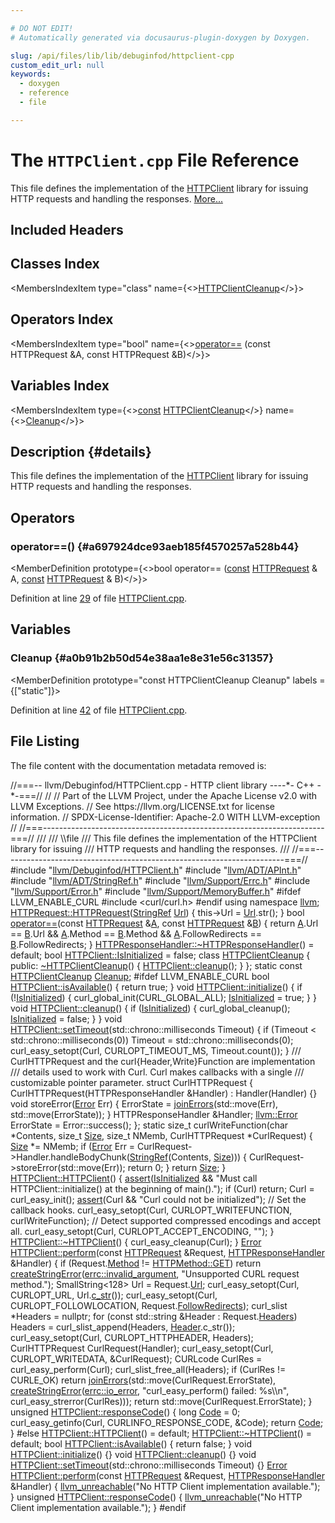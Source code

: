 ```yaml
---

# DO NOT EDIT!
# Automatically generated via docusaurus-plugin-doxygen by Doxygen.

slug: /api/files/lib/lib/debuginfod/httpclient-cpp
custom_edit_url: null
keywords:
  - doxygen
  - reference
  - file

---
```





# The `HTTPClient.cpp` File Reference

<DoxygenPage pluginConfig={pluginConfig}>

This file defines the implementation of the <a href="/docs/api/classes/llvm/httpclient">HTTPClient</a> library for issuing HTTP requests and handling the responses. <a href="#details">More...</a>

## Included Headers

<IncludesList>
<IncludesListItem
  filePath="llvm/Debuginfod/HTTPClient.h"
  permalink="/docs/api/files/include/include/llvm/include/llvm/debuginfod/httpclient-h"
  isLocal="true" />
<IncludesListItem
  filePath="llvm/ADT/APInt.h"
  permalink="/docs/api/files/include/include/llvm/include/llvm/adt/apint-h"
  isLocal="true" />
<IncludesListItem
  filePath="llvm/ADT/StringRef.h"
  permalink="/docs/api/files/include/include/llvm/include/llvm/adt/stringref-h"
  isLocal="true" />
<IncludesListItem
  filePath="llvm/Support/Errc.h"
  permalink="/docs/api/files/include/include/llvm/include/llvm/support/errc-h"
  isLocal="true" />
<IncludesListItem
  filePath="llvm/Support/Error.h"
  permalink="/docs/api/files/include/include/llvm/include/llvm/support/error-h"
  isLocal="true" />
<IncludesListItem
  filePath="llvm/Support/MemoryBuffer.h"
  permalink="/docs/api/files/include/include/llvm/include/llvm/support/memorybuffer-h"
  isLocal="true" />
</IncludesList>

## Classes Index

<MembersIndex>

<MembersIndexItem
  type="class"
  name={<><a href="/docs/api/classes/httpclientcleanup">HTTPClientCleanup</a></>}>
</MembersIndexItem>

</MembersIndex>

## Operators Index

<MembersIndex>

<MembersIndexItem
  type="bool"
  name={<><a href="#a697924dce93aeb185f4570257a528b44">operator==</a> (const HTTPRequest &amp;A, const HTTPRequest &amp;B)</>}>
</MembersIndexItem>

</MembersIndex>

## Variables Index

<MembersIndex>

<MembersIndexItem
  type={<><a href="/docs/api/files/lib/lib/target/lib/target/aarch64/aarch64promoteconstant-cpp/#a90f8350fecae261c25be85d38b451bff">const</a> <a href="/docs/api/classes/httpclientcleanup">HTTPClientCleanup</a></>}
  name={<><a href="#a0b91b2b50d54e38aa1e8e31e56c31357">Cleanup</a></>}>
</MembersIndexItem>

</MembersIndex>

## Description {#details}

This file defines the implementation of the <a href="/docs/api/classes/llvm/httpclient">HTTPClient</a> library for issuing HTTP requests and handling the responses.

<SectionDefinition>

## Operators

### operator==() {#a697924dce93aeb185f4570257a528b44}

<MemberDefinition
  prototype={<>bool operator== (<a href="/docs/api/files/lib/lib/target/lib/target/aarch64/aarch64promoteconstant-cpp/#a90f8350fecae261c25be85d38b451bff">const</a> <a href="/docs/api/structs/llvm/httprequest">HTTPRequest</a> &amp; A, <a href="/docs/api/files/lib/lib/target/lib/target/aarch64/aarch64promoteconstant-cpp/#a90f8350fecae261c25be85d38b451bff">const</a> <a href="/docs/api/structs/llvm/httprequest">HTTPRequest</a> &amp; B)</>}>

Definition at line <a href="#l00029">29</a> of file <a href="/docs/api/files/lib/lib/debuginfod/httpclient-cpp">HTTPClient.cpp</a>.
</MemberDefinition>

</SectionDefinition>

<SectionDefinition>

## Variables

### Cleanup {#a0b91b2b50d54e38aa1e8e31e56c31357}

<MemberDefinition
  prototype="const HTTPClientCleanup Cleanup"
  labels = {["static"]}>

Definition at line <a href="#l00042">42</a> of file <a href="/docs/api/files/lib/lib/debuginfod/httpclient-cpp">HTTPClient.cpp</a>.
</MemberDefinition>

</SectionDefinition>

## File Listing

The file content with the documentation metadata removed is:

<ProgramListing>

<Link id="l00001" /><CodeLine lineNumber="1"><Highlight kind="comment">//===-- llvm/Debuginfod/HTTPClient.cpp - HTTP client library ----&#42;- C++ -&#42;-===//</Highlight><Highlight kind="normal"></Highlight></CodeLine>
<Link id="l00002" /><CodeLine lineNumber="2"><Highlight kind="normal"></Highlight><Highlight kind="comment">//</Highlight><Highlight kind="normal"></Highlight></CodeLine>
<Link id="l00003" /><CodeLine lineNumber="3"><Highlight kind="normal"></Highlight><Highlight kind="comment">// Part of the LLVM Project, under the Apache License v2.0 with LLVM Exceptions.</Highlight><Highlight kind="normal"></Highlight></CodeLine>
<Link id="l00004" /><CodeLine lineNumber="4"><Highlight kind="normal"></Highlight><Highlight kind="comment">// See https://llvm.org/LICENSE.txt for license information.</Highlight><Highlight kind="normal"></Highlight></CodeLine>
<Link id="l00005" /><CodeLine lineNumber="5"><Highlight kind="normal"></Highlight><Highlight kind="comment">// SPDX-License-Identifier: Apache-2.0 WITH LLVM-exception</Highlight><Highlight kind="normal"></Highlight></CodeLine>
<Link id="l00006" /><CodeLine lineNumber="6"><Highlight kind="normal"></Highlight><Highlight kind="comment">//</Highlight><Highlight kind="normal"></Highlight></CodeLine>
<Link id="l00007" /><CodeLine lineNumber="7"><Highlight kind="normal"></Highlight><Highlight kind="comment">//===----------------------------------------------------------------------===//</Highlight><Highlight kind="comment"></Highlight></CodeLine>
<Link id="l00008" /><CodeLine lineNumber="8"><Highlight kind="comment">///</Highlight></CodeLine>
<Link id="l00009" /><CodeLine lineNumber="9"><Highlight kind="comment">/// \\file</Highlight></CodeLine>
<Link id="l00010" /><CodeLine lineNumber="10"><Highlight kind="comment">/// This file defines the implementation of the HTTPClient library for issuing</Highlight></CodeLine>
<Link id="l00011" /><CodeLine lineNumber="11"><Highlight kind="comment">/// HTTP requests and handling the responses.</Highlight></CodeLine>
<Link id="l00012" /><CodeLine lineNumber="12"><Highlight kind="comment">///</Highlight><Highlight kind="normal"></Highlight></CodeLine>
<Link id="l00013" /><CodeLine lineNumber="13"><Highlight kind="normal"></Highlight><Highlight kind="comment">//===----------------------------------------------------------------------===//</Highlight><Highlight kind="normal"></Highlight></CodeLine>
<Link id="l00014" /><CodeLine lineNumber="14"><Highlight kind="normal"></Highlight></CodeLine>
<Link id="l00015" /><CodeLine lineNumber="15"><Highlight kind="normal"></Highlight><Highlight kind="preprocessor">#include &quot;<a href="/docs/api/files/include/include/llvm/include/llvm/debuginfod/httpclient-h">llvm/Debuginfod/HTTPClient.h</a>&quot;</Highlight><Highlight kind="normal"></Highlight></CodeLine>
<Link id="l00016" /><CodeLine lineNumber="16"><Highlight kind="normal"></Highlight><Highlight kind="preprocessor">#include &quot;<a href="/docs/api/files/include/include/llvm/include/llvm/adt/apint-h">llvm/ADT/APInt.h</a>&quot;</Highlight><Highlight kind="normal"></Highlight></CodeLine>
<Link id="l00017" /><CodeLine lineNumber="17"><Highlight kind="normal"></Highlight><Highlight kind="preprocessor">#include &quot;<a href="/docs/api/files/include/include/llvm/include/llvm/adt/stringref-h">llvm/ADT/StringRef.h</a>&quot;</Highlight><Highlight kind="normal"></Highlight></CodeLine>
<Link id="l00018" /><CodeLine lineNumber="18"><Highlight kind="normal"></Highlight><Highlight kind="preprocessor">#include &quot;<a href="/docs/api/files/include/include/llvm/include/llvm/support/errc-h">llvm/Support/Errc.h</a>&quot;</Highlight><Highlight kind="normal"></Highlight></CodeLine>
<Link id="l00019" /><CodeLine lineNumber="19"><Highlight kind="normal"></Highlight><Highlight kind="preprocessor">#include &quot;<a href="/docs/api/files/include/include/llvm/include/llvm/support/error-h">llvm/Support/Error.h</a>&quot;</Highlight><Highlight kind="normal"></Highlight></CodeLine>
<Link id="l00020" /><CodeLine lineNumber="20"><Highlight kind="normal"></Highlight><Highlight kind="preprocessor">#include &quot;<a href="/docs/api/files/include/include/llvm/include/llvm/support/memorybuffer-h">llvm/Support/MemoryBuffer.h</a>&quot;</Highlight><Highlight kind="normal"></Highlight></CodeLine>
<Link id="l00021" /><CodeLine lineNumber="21"><Highlight kind="normal"></Highlight><Highlight kind="preprocessor">#ifdef LLVM&#95;ENABLE&#95;CURL</Highlight><Highlight kind="normal"></Highlight></CodeLine>
<Link id="l00022" /><CodeLine lineNumber="22"><Highlight kind="normal"></Highlight><Highlight kind="preprocessor">#include &lt;curl/curl.h&gt;</Highlight><Highlight kind="normal"></Highlight></CodeLine>
<Link id="l00023" /><CodeLine lineNumber="23"><Highlight kind="normal"></Highlight><Highlight kind="preprocessor">#endif</Highlight><Highlight kind="normal"></Highlight></CodeLine>
<Link id="l00024" /><CodeLine lineNumber="24"><Highlight kind="normal"></Highlight></CodeLine>
<Link id="l00025" /><CodeLine lineNumber="25"><Highlight kind="normal"></Highlight><Highlight kind="keyword">using namespace </Highlight><Highlight kind="normal"><a href="/docs/api/namespaces/llvm">llvm</a>;</Highlight></CodeLine>
<Link id="l00026" /><CodeLine lineNumber="26"><Highlight kind="normal"></Highlight></CodeLine>
<Link id="l00027" /><CodeLine lineNumber="27" lineLink="/docs/api/structs/llvm/httprequest/#a2f2404213fe717dff1dd0cb1124ac10e"><Highlight kind="normal"><a href="/docs/api/structs/llvm/httprequest/#a2f2404213fe717dff1dd0cb1124ac10e">HTTPRequest::HTTPRequest</a>(<a href="/docs/api/classes/llvm/stringref">StringRef</a> <a href="/docs/api/structs/llvm/httprequest/#acb3a72948558662a1de29e4032c8cb49">Url</a>) &#123; this-&gt;Url = <a href="/docs/api/structs/llvm/httprequest/#acb3a72948558662a1de29e4032c8cb49">Url</a>.str(); &#125;</Highlight></CodeLine>
<Link id="l00028" /><CodeLine lineNumber="28"><Highlight kind="normal"></Highlight></CodeLine>
<Link id="l00029" /><CodeLine lineNumber="29" lineLink="#a697924dce93aeb185f4570257a528b44"><Highlight kind="normal"></Highlight><Highlight kind="keywordtype">bool</Highlight><Highlight kind="normal"> <a href="/docs/api/namespaces/llvm/#a4d812a2dd18aa186c164447e20e348e7">operator==</a>(</Highlight><Highlight kind="keyword">const</Highlight><Highlight kind="normal"> <a href="/docs/api/structs/llvm/httprequest">HTTPRequest</a> &amp;<a href="/docs/api/files/lib/lib/ir/builtingcs-cpp/#a2e38c85003a042421cde1647632d0b72">A</a>, </Highlight><Highlight kind="keyword">const</Highlight><Highlight kind="normal"> <a href="/docs/api/structs/llvm/httprequest">HTTPRequest</a> &amp;<a href="/docs/api/files/lib/lib/ir/builtingcs-cpp/#ae76959fe811ba090de4cba69ac00f1da">B</a>) &#123;</Highlight></CodeLine>
<Link id="l00030" /><CodeLine lineNumber="30"><Highlight kind="normal">  </Highlight><Highlight kind="keywordflow">return</Highlight><Highlight kind="normal"> <a href="/docs/api/files/lib/lib/ir/builtingcs-cpp/#a2e38c85003a042421cde1647632d0b72">A</a>.Url == <a href="/docs/api/files/lib/lib/ir/builtingcs-cpp/#ae76959fe811ba090de4cba69ac00f1da">B</a>.Url &amp;&amp; <a href="/docs/api/files/lib/lib/ir/builtingcs-cpp/#a2e38c85003a042421cde1647632d0b72">A</a>.Method == <a href="/docs/api/files/lib/lib/ir/builtingcs-cpp/#ae76959fe811ba090de4cba69ac00f1da">B</a>.Method &amp;&amp;</Highlight></CodeLine>
<Link id="l00031" /><CodeLine lineNumber="31"><Highlight kind="normal">         <a href="/docs/api/files/lib/lib/ir/builtingcs-cpp/#a2e38c85003a042421cde1647632d0b72">A</a>.FollowRedirects == <a href="/docs/api/files/lib/lib/ir/builtingcs-cpp/#ae76959fe811ba090de4cba69ac00f1da">B</a>.FollowRedirects;</Highlight></CodeLine>
<Link id="l00032" /><CodeLine lineNumber="32"><Highlight kind="normal">&#125;</Highlight></CodeLine>
<Link id="l00033" /><CodeLine lineNumber="33"><Highlight kind="normal"></Highlight></CodeLine>
<Link id="l00034" /><CodeLine lineNumber="34"><Highlight kind="normal"><a href="/docs/api/classes/llvm/httpresponsehandler/#a3d73b9eee850a0fd4d8c932cea6aaa9f">HTTPResponseHandler::~HTTPResponseHandler</a>() = </Highlight><Highlight kind="keywordflow">default</Highlight><Highlight kind="normal">;</Highlight></CodeLine>
<Link id="l00035" /><CodeLine lineNumber="35"><Highlight kind="normal"></Highlight></CodeLine>
<Link id="l00036" /><CodeLine lineNumber="36"><Highlight kind="normal"></Highlight><Highlight kind="keywordtype">bool</Highlight><Highlight kind="normal"> <a href="/docs/api/classes/llvm/httpclient/#a0ed9872a019597bc9572d382a26b24ec">HTTPClient::IsInitialized</a> = </Highlight><Highlight kind="keyword">false</Highlight><Highlight kind="normal">;</Highlight></CodeLine>
<Link id="l00037" /><CodeLine lineNumber="37"><Highlight kind="normal"></Highlight></CodeLine>
<Link id="l00038" /><CodeLine lineNumber="38" lineLink="/docs/api/classes/httpclientcleanup"><Highlight kind="normal"></Highlight><Highlight kind="keyword">class </Highlight><Highlight kind="normal"><a href="/docs/api/classes/httpclientcleanup">HTTPClientCleanup</a> &#123;</Highlight></CodeLine>
<Link id="l00039" /><CodeLine lineNumber="39"><Highlight kind="normal"></Highlight><Highlight kind="keyword">public</Highlight><Highlight kind="normal">:</Highlight></CodeLine>
<Link id="l00040" /><CodeLine lineNumber="40" lineLink="/docs/api/classes/httpclientcleanup/#a5ba27ef3472813a6a6ea4c6e2e8acc69"><Highlight kind="normal">  <a href="/docs/api/classes/httpclientcleanup/#a5ba27ef3472813a6a6ea4c6e2e8acc69">~HTTPClientCleanup</a>() &#123; <a href="/docs/api/classes/llvm/httpclient/#ae76bcc6bd253ea113bc9dbe1ae3f029d">HTTPClient::cleanup</a>(); &#125;</Highlight></CodeLine>
<Link id="l00041" /><CodeLine lineNumber="41"><Highlight kind="normal">&#125;;</Highlight></CodeLine>
<Link id="l00042" /><CodeLine lineNumber="42" lineLink="#a0b91b2b50d54e38aa1e8e31e56c31357"><Highlight kind="normal"></Highlight><Highlight kind="keyword">static</Highlight><Highlight kind="normal"> </Highlight><Highlight kind="keyword">const</Highlight><Highlight kind="normal"> <a href="/docs/api/classes/httpclientcleanup">HTTPClientCleanup</a> <a href="#a0b91b2b50d54e38aa1e8e31e56c31357">Cleanup</a>;</Highlight></CodeLine>
<Link id="l00043" /><CodeLine lineNumber="43"><Highlight kind="normal"></Highlight></CodeLine>
<Link id="l00044" /><CodeLine lineNumber="44"><Highlight kind="normal"></Highlight><Highlight kind="preprocessor">#ifdef LLVM&#95;ENABLE&#95;CURL</Highlight><Highlight kind="normal"></Highlight></CodeLine>
<Link id="l00045" /><CodeLine lineNumber="45"><Highlight kind="normal"></Highlight></CodeLine>
<Link id="l00046" /><CodeLine lineNumber="46"><Highlight kind="normal"></Highlight><Highlight kind="keywordtype">bool</Highlight><Highlight kind="normal"> <a href="/docs/api/classes/llvm/httpclient/#a0303f2e7844f319270e783e3ecc59274">HTTPClient::isAvailable</a>() &#123; </Highlight><Highlight kind="keywordflow">return</Highlight><Highlight kind="normal"> </Highlight><Highlight kind="keyword">true</Highlight><Highlight kind="normal">; &#125;</Highlight></CodeLine>
<Link id="l00047" /><CodeLine lineNumber="47"><Highlight kind="normal"></Highlight></CodeLine>
<Link id="l00048" /><CodeLine lineNumber="48"><Highlight kind="normal"></Highlight><Highlight kind="keywordtype">void</Highlight><Highlight kind="normal"> <a href="/docs/api/classes/llvm/httpclient/#a5901772ab222be136d7dabcd349a89a9">HTTPClient::initialize</a>() &#123;</Highlight></CodeLine>
<Link id="l00049" /><CodeLine lineNumber="49"><Highlight kind="normal">  </Highlight><Highlight kind="keywordflow">if</Highlight><Highlight kind="normal"> (!<a href="/docs/api/classes/llvm/httpclient/#a0ed9872a019597bc9572d382a26b24ec">IsInitialized</a>) &#123;</Highlight></CodeLine>
<Link id="l00050" /><CodeLine lineNumber="50"><Highlight kind="normal">    curl&#95;global&#95;init(CURL&#95;GLOBAL&#95;ALL);</Highlight></CodeLine>
<Link id="l00051" /><CodeLine lineNumber="51"><Highlight kind="normal">    <a href="/docs/api/classes/llvm/httpclient/#a0ed9872a019597bc9572d382a26b24ec">IsInitialized</a> = </Highlight><Highlight kind="keyword">true</Highlight><Highlight kind="normal">;</Highlight></CodeLine>
<Link id="l00052" /><CodeLine lineNumber="52"><Highlight kind="normal">  &#125;</Highlight></CodeLine>
<Link id="l00053" /><CodeLine lineNumber="53"><Highlight kind="normal">&#125;</Highlight></CodeLine>
<Link id="l00054" /><CodeLine lineNumber="54"><Highlight kind="normal"></Highlight></CodeLine>
<Link id="l00055" /><CodeLine lineNumber="55"><Highlight kind="normal"></Highlight><Highlight kind="keywordtype">void</Highlight><Highlight kind="normal"> <a href="/docs/api/classes/llvm/httpclient/#ae76bcc6bd253ea113bc9dbe1ae3f029d">HTTPClient::cleanup</a>() &#123;</Highlight></CodeLine>
<Link id="l00056" /><CodeLine lineNumber="56"><Highlight kind="normal">  </Highlight><Highlight kind="keywordflow">if</Highlight><Highlight kind="normal"> (<a href="/docs/api/classes/llvm/httpclient/#a0ed9872a019597bc9572d382a26b24ec">IsInitialized</a>) &#123;</Highlight></CodeLine>
<Link id="l00057" /><CodeLine lineNumber="57"><Highlight kind="normal">    curl&#95;global&#95;cleanup();</Highlight></CodeLine>
<Link id="l00058" /><CodeLine lineNumber="58"><Highlight kind="normal">    <a href="/docs/api/classes/llvm/httpclient/#a0ed9872a019597bc9572d382a26b24ec">IsInitialized</a> = </Highlight><Highlight kind="keyword">false</Highlight><Highlight kind="normal">;</Highlight></CodeLine>
<Link id="l00059" /><CodeLine lineNumber="59"><Highlight kind="normal">  &#125;</Highlight></CodeLine>
<Link id="l00060" /><CodeLine lineNumber="60"><Highlight kind="normal">&#125;</Highlight></CodeLine>
<Link id="l00061" /><CodeLine lineNumber="61"><Highlight kind="normal"></Highlight></CodeLine>
<Link id="l00062" /><CodeLine lineNumber="62"><Highlight kind="normal"></Highlight><Highlight kind="keywordtype">void</Highlight><Highlight kind="normal"> <a href="/docs/api/classes/llvm/httpclient/#ad8f7a940d825d8d2e2bca0aff20d771f">HTTPClient::setTimeout</a>(std::chrono::milliseconds Timeout) &#123;</Highlight></CodeLine>
<Link id="l00063" /><CodeLine lineNumber="63"><Highlight kind="normal">  </Highlight><Highlight kind="keywordflow">if</Highlight><Highlight kind="normal"> (Timeout &lt; std::chrono::milliseconds(0))</Highlight></CodeLine>
<Link id="l00064" /><CodeLine lineNumber="64"><Highlight kind="normal">    Timeout = std::chrono::milliseconds(0);</Highlight></CodeLine>
<Link id="l00065" /><CodeLine lineNumber="65"><Highlight kind="normal">  curl&#95;easy&#95;setopt(Curl, CURLOPT&#95;TIMEOUT&#95;MS, Timeout.count());</Highlight></CodeLine>
<Link id="l00066" /><CodeLine lineNumber="66"><Highlight kind="normal">&#125;</Highlight></CodeLine>
<Link id="l00067" /><CodeLine lineNumber="67"><Highlight kind="normal"></Highlight><Highlight kind="comment"></Highlight></CodeLine>
<Link id="l00068" /><CodeLine lineNumber="68"><Highlight kind="comment">/// CurlHTTPRequest and the curl&#123;Header,Write&#125;Function are implementation</Highlight></CodeLine>
<Link id="l00069" /><CodeLine lineNumber="69"><Highlight kind="comment">/// details used to work with Curl. Curl makes callbacks with a single</Highlight></CodeLine>
<Link id="l00070" /><CodeLine lineNumber="70"><Highlight kind="comment">/// customizable pointer parameter.</Highlight><Highlight kind="normal"></Highlight></CodeLine>
<Link id="l00071" /><CodeLine lineNumber="71"><Highlight kind="normal"></Highlight><Highlight kind="keyword">struct </Highlight><Highlight kind="normal">CurlHTTPRequest &#123;</Highlight></CodeLine>
<Link id="l00072" /><CodeLine lineNumber="72"><Highlight kind="normal">  CurlHTTPRequest(HTTPResponseHandler &amp;Handler) : Handler(Handler) &#123;&#125;</Highlight></CodeLine>
<Link id="l00073" /><CodeLine lineNumber="73"><Highlight kind="normal">  </Highlight><Highlight kind="keywordtype">void</Highlight><Highlight kind="normal"> storeError(<a href="/docs/api/namespaces/llvm/#ac226f3d2b9ca090171a8e0a8cb92c343a902b0d55fddef6f8d651fe1035b7d4bd">Error</a> Err) &#123;</Highlight></CodeLine>
<Link id="l00074" /><CodeLine lineNumber="74"><Highlight kind="normal">    ErrorState = <a href="/docs/api/namespaces/llvm/#a71210b99d2ef87236d8505c1771a7ab1">joinErrors</a>(std::move(Err), std::move(ErrorState));</Highlight></CodeLine>
<Link id="l00075" /><CodeLine lineNumber="75"><Highlight kind="normal">  &#125;</Highlight></CodeLine>
<Link id="l00076" /><CodeLine lineNumber="76"><Highlight kind="normal">  HTTPResponseHandler &amp;Handler;</Highlight></CodeLine>
<Link id="l00077" /><CodeLine lineNumber="77"><Highlight kind="normal">  <a href="/docs/api/namespaces/llvm/#ac226f3d2b9ca090171a8e0a8cb92c343a902b0d55fddef6f8d651fe1035b7d4bd">llvm::Error</a> ErrorState = Error::success();</Highlight></CodeLine>
<Link id="l00078" /><CodeLine lineNumber="78"><Highlight kind="normal">&#125;;</Highlight></CodeLine>
<Link id="l00079" /><CodeLine lineNumber="79"><Highlight kind="normal"></Highlight></CodeLine>
<Link id="l00080" /><CodeLine lineNumber="80"><Highlight kind="normal"></Highlight><Highlight kind="keyword">static</Highlight><Highlight kind="normal"> </Highlight><Highlight kind="keywordtype">size&#95;t</Highlight><Highlight kind="normal"> curlWriteFunction(</Highlight><Highlight kind="keywordtype">char</Highlight><Highlight kind="normal"> &#42;Contents, </Highlight><Highlight kind="keywordtype">size&#95;t</Highlight><Highlight kind="normal"> <a href="/docs/api/files/lib/lib/analysis/inlineorder-cpp/#a7ee6f0cb51c3b9056199e9a0001fe8c3a6f6cb72d544962fa333e2e34ce64f719">Size</a>, </Highlight><Highlight kind="keywordtype">size&#95;t</Highlight><Highlight kind="normal"> NMemb,</Highlight></CodeLine>
<Link id="l00081" /><CodeLine lineNumber="81"><Highlight kind="normal">                                CurlHTTPRequest &#42;CurlRequest) &#123;</Highlight></CodeLine>
<Link id="l00082" /><CodeLine lineNumber="82"><Highlight kind="normal">  <a href="/docs/api/files/lib/lib/analysis/inlineorder-cpp/#a7ee6f0cb51c3b9056199e9a0001fe8c3a6f6cb72d544962fa333e2e34ce64f719">Size</a> &#42;= NMemb;</Highlight></CodeLine>
<Link id="l00083" /><CodeLine lineNumber="83"><Highlight kind="normal">  </Highlight><Highlight kind="keywordflow">if</Highlight><Highlight kind="normal"> (<a href="/docs/api/classes/llvm/error">Error</a> Err =</Highlight></CodeLine>
<Link id="l00084" /><CodeLine lineNumber="84"><Highlight kind="normal">          CurlRequest-&gt;Handler.handleBodyChunk(<a href="/docs/api/classes/llvm/stringref">StringRef</a>(Contents, <a href="/docs/api/files/lib/lib/analysis/inlineorder-cpp/#a7ee6f0cb51c3b9056199e9a0001fe8c3a6f6cb72d544962fa333e2e34ce64f719">Size</a>))) &#123;</Highlight></CodeLine>
<Link id="l00085" /><CodeLine lineNumber="85"><Highlight kind="normal">    CurlRequest-&gt;storeError(std::move(Err));</Highlight></CodeLine>
<Link id="l00086" /><CodeLine lineNumber="86"><Highlight kind="normal">    </Highlight><Highlight kind="keywordflow">return</Highlight><Highlight kind="normal"> 0;</Highlight></CodeLine>
<Link id="l00087" /><CodeLine lineNumber="87"><Highlight kind="normal">  &#125;</Highlight></CodeLine>
<Link id="l00088" /><CodeLine lineNumber="88"><Highlight kind="normal">  </Highlight><Highlight kind="keywordflow">return</Highlight><Highlight kind="normal"> <a href="/docs/api/files/lib/lib/analysis/inlineorder-cpp/#a7ee6f0cb51c3b9056199e9a0001fe8c3a6f6cb72d544962fa333e2e34ce64f719">Size</a>;</Highlight></CodeLine>
<Link id="l00089" /><CodeLine lineNumber="89"><Highlight kind="normal">&#125;</Highlight></CodeLine>
<Link id="l00090" /><CodeLine lineNumber="90"><Highlight kind="normal"></Highlight></CodeLine>
<Link id="l00091" /><CodeLine lineNumber="91"><Highlight kind="normal"><a href="/docs/api/classes/llvm/httpclient/#a23a15a8f27ac926a86c2ef7bc7bfebcb">HTTPClient::HTTPClient</a>() &#123;</Highlight></CodeLine>
<Link id="l00092" /><CodeLine lineNumber="92"><Highlight kind="normal">  <a href="/docs/api/files/lib/lib/target/lib/target/amdgpu/silowercontrolflow-cpp/#a4868c5d81c5ccc98c47aeab6244346a0">assert</a>(<a href="/docs/api/classes/llvm/httpclient/#a0ed9872a019597bc9572d382a26b24ec">IsInitialized</a> &amp;&amp;</Highlight></CodeLine>
<Link id="l00093" /><CodeLine lineNumber="93"><Highlight kind="normal">         </Highlight><Highlight kind="stringliteral">&quot;Must call HTTPClient::initialize() at the beginning of main().&quot;</Highlight><Highlight kind="normal">);</Highlight></CodeLine>
<Link id="l00094" /><CodeLine lineNumber="94"><Highlight kind="normal">  </Highlight><Highlight kind="keywordflow">if</Highlight><Highlight kind="normal"> (Curl)</Highlight></CodeLine>
<Link id="l00095" /><CodeLine lineNumber="95"><Highlight kind="normal">    </Highlight><Highlight kind="keywordflow">return</Highlight><Highlight kind="normal">;</Highlight></CodeLine>
<Link id="l00096" /><CodeLine lineNumber="96"><Highlight kind="normal">  Curl = curl&#95;easy&#95;init();</Highlight></CodeLine>
<Link id="l00097" /><CodeLine lineNumber="97"><Highlight kind="normal">  <a href="/docs/api/files/lib/lib/target/lib/target/amdgpu/silowercontrolflow-cpp/#a4868c5d81c5ccc98c47aeab6244346a0">assert</a>(Curl &amp;&amp; </Highlight><Highlight kind="stringliteral">&quot;Curl could not be initialized&quot;</Highlight><Highlight kind="normal">);</Highlight></CodeLine>
<Link id="l00098" /><CodeLine lineNumber="98"><Highlight kind="normal">  </Highlight><Highlight kind="comment">// Set the callback hooks.</Highlight><Highlight kind="normal"></Highlight></CodeLine>
<Link id="l00099" /><CodeLine lineNumber="99"><Highlight kind="normal">  curl&#95;easy&#95;setopt(Curl, CURLOPT&#95;WRITEFUNCTION, curlWriteFunction);</Highlight></CodeLine>
<Link id="l00100" /><CodeLine lineNumber="100"><Highlight kind="normal">  </Highlight><Highlight kind="comment">// Detect supported compressed encodings and accept all.</Highlight><Highlight kind="normal"></Highlight></CodeLine>
<Link id="l00101" /><CodeLine lineNumber="101"><Highlight kind="normal">  curl&#95;easy&#95;setopt(Curl, CURLOPT&#95;ACCEPT&#95;ENCODING, </Highlight><Highlight kind="stringliteral">&quot;&quot;</Highlight><Highlight kind="normal">);</Highlight></CodeLine>
<Link id="l00102" /><CodeLine lineNumber="102"><Highlight kind="normal">&#125;</Highlight></CodeLine>
<Link id="l00103" /><CodeLine lineNumber="103"><Highlight kind="normal"></Highlight></CodeLine>
<Link id="l00104" /><CodeLine lineNumber="104"><Highlight kind="normal"><a href="/docs/api/classes/llvm/httpclient/#a97467b9bd9469200fb5266ae3622acc2">HTTPClient::~HTTPClient</a>() &#123; curl&#95;easy&#95;cleanup(Curl); &#125;</Highlight></CodeLine>
<Link id="l00105" /><CodeLine lineNumber="105"><Highlight kind="normal"></Highlight></CodeLine>
<Link id="l00106" /><CodeLine lineNumber="106"><Highlight kind="normal"><a href="/docs/api/classes/llvm/error">Error</a> <a href="/docs/api/classes/llvm/httpclient/#a99e83d694bc912421b6c95985adf01d9">HTTPClient::perform</a>(</Highlight><Highlight kind="keyword">const</Highlight><Highlight kind="normal"> <a href="/docs/api/structs/llvm/httprequest">HTTPRequest</a> &amp;Request,</Highlight></CodeLine>
<Link id="l00107" /><CodeLine lineNumber="107"><Highlight kind="normal">                          <a href="/docs/api/classes/llvm/httpresponsehandler">HTTPResponseHandler</a> &amp;Handler) &#123;</Highlight></CodeLine>
<Link id="l00108" /><CodeLine lineNumber="108"><Highlight kind="normal">  </Highlight><Highlight kind="keywordflow">if</Highlight><Highlight kind="normal"> (Request.<a href="/docs/api/structs/llvm/httprequest/#acb3dca1e2c7a0e6ff8792692f4b894dc">Method</a> != <a href="/docs/api/namespaces/llvm/#a8401f0b4166462fa6472761fe92b902ba7528035a93ee69cedb1dbddb2f0bfcc8">HTTPMethod::GET</a>)</Highlight></CodeLine>
<Link id="l00109" /><CodeLine lineNumber="109"><Highlight kind="normal">    </Highlight><Highlight kind="keywordflow">return</Highlight><Highlight kind="normal"> <a href="/docs/api/namespaces/llvm/#a4d2fd926089a58d482fb67a362e11bad">createStringError</a>(<a href="/docs/api/namespaces/llvm/#a59739a4f15fb2ec57a6b7fcfe938546bae55d43eabeefe5a8271b4a3c898bd18f">errc::invalid&#95;argument</a>,</Highlight></CodeLine>
<Link id="l00110" /><CodeLine lineNumber="110"><Highlight kind="normal">                             </Highlight><Highlight kind="stringliteral">&quot;Unsupported CURL request method.&quot;</Highlight><Highlight kind="normal">);</Highlight></CodeLine>
<Link id="l00111" /><CodeLine lineNumber="111"><Highlight kind="normal"></Highlight></CodeLine>
<Link id="l00112" /><CodeLine lineNumber="112"><Highlight kind="normal">  SmallString&lt;128&gt; Url = Request.<a href="/docs/api/structs/llvm/httprequest/#acb3a72948558662a1de29e4032c8cb49">Url</a>;</Highlight></CodeLine>
<Link id="l00113" /><CodeLine lineNumber="113"><Highlight kind="normal">  curl&#95;easy&#95;setopt(Curl, CURLOPT&#95;URL, Url.<a href="/docs/api/classes/llvm/smallstring/#ade4b8410fbe0406fc61d1db65d1cfa12">c&#95;str</a>());</Highlight></CodeLine>
<Link id="l00114" /><CodeLine lineNumber="114"><Highlight kind="normal">  curl&#95;easy&#95;setopt(Curl, CURLOPT&#95;FOLLOWLOCATION, Request.<a href="/docs/api/structs/llvm/httprequest/#aeba72b0e066c060613fc6863cf3f2994">FollowRedirects</a>);</Highlight></CodeLine>
<Link id="l00115" /><CodeLine lineNumber="115"><Highlight kind="normal"></Highlight></CodeLine>
<Link id="l00116" /><CodeLine lineNumber="116"><Highlight kind="normal">  curl&#95;slist &#42;Headers = </Highlight><Highlight kind="keyword">nullptr</Highlight><Highlight kind="normal">;</Highlight></CodeLine>
<Link id="l00117" /><CodeLine lineNumber="117"><Highlight kind="normal">  </Highlight><Highlight kind="keywordflow">for</Highlight><Highlight kind="normal"> (</Highlight><Highlight kind="keyword">const</Highlight><Highlight kind="normal"> std::string &amp;Header : Request.<a href="/docs/api/structs/llvm/httprequest/#a219f3fd35262ccd44947a5c831bfd2c9">Headers</a>)</Highlight></CodeLine>
<Link id="l00118" /><CodeLine lineNumber="118"><Highlight kind="normal">    Headers = curl&#95;slist&#95;append(Headers, <a href="/docs/api/namespaces/anonymous-lvcompare-cpp-/#a1ad6686ca7dcf67bc791fff07fdf7818abf50d5e661106d0abe925af3c2e6f7e7">Header</a>.c&#95;str());</Highlight></CodeLine>
<Link id="l00119" /><CodeLine lineNumber="119"><Highlight kind="normal">  curl&#95;easy&#95;setopt(Curl, CURLOPT&#95;HTTPHEADER, Headers);</Highlight></CodeLine>
<Link id="l00120" /><CodeLine lineNumber="120"><Highlight kind="normal"></Highlight></CodeLine>
<Link id="l00121" /><CodeLine lineNumber="121"><Highlight kind="normal">  CurlHTTPRequest CurlRequest(Handler);</Highlight></CodeLine>
<Link id="l00122" /><CodeLine lineNumber="122"><Highlight kind="normal">  curl&#95;easy&#95;setopt(Curl, CURLOPT&#95;WRITEDATA, &amp;CurlRequest);</Highlight></CodeLine>
<Link id="l00123" /><CodeLine lineNumber="123"><Highlight kind="normal">  CURLcode CurlRes = curl&#95;easy&#95;perform(Curl);</Highlight></CodeLine>
<Link id="l00124" /><CodeLine lineNumber="124"><Highlight kind="normal">  curl&#95;slist&#95;free&#95;all(Headers);</Highlight></CodeLine>
<Link id="l00125" /><CodeLine lineNumber="125"><Highlight kind="normal">  </Highlight><Highlight kind="keywordflow">if</Highlight><Highlight kind="normal"> (CurlRes != CURLE&#95;OK)</Highlight></CodeLine>
<Link id="l00126" /><CodeLine lineNumber="126"><Highlight kind="normal">    </Highlight><Highlight kind="keywordflow">return</Highlight><Highlight kind="normal"> <a href="/docs/api/namespaces/llvm/#a71210b99d2ef87236d8505c1771a7ab1">joinErrors</a>(std::move(CurlRequest.ErrorState),</Highlight></CodeLine>
<Link id="l00127" /><CodeLine lineNumber="127"><Highlight kind="normal">                      <a href="/docs/api/namespaces/llvm/#a4d2fd926089a58d482fb67a362e11bad">createStringError</a>(<a href="/docs/api/namespaces/llvm/#a59739a4f15fb2ec57a6b7fcfe938546bacccc32f2a5f7dc7b87d2f85daea66789">errc::io&#95;error</a>,</Highlight></CodeLine>
<Link id="l00128" /><CodeLine lineNumber="128"><Highlight kind="normal">                                        </Highlight><Highlight kind="stringliteral">&quot;curl&#95;easy&#95;perform() failed: %s\\n&quot;</Highlight><Highlight kind="normal">,</Highlight></CodeLine>
<Link id="l00129" /><CodeLine lineNumber="129"><Highlight kind="normal">                                        curl&#95;easy&#95;strerror(CurlRes)));</Highlight></CodeLine>
<Link id="l00130" /><CodeLine lineNumber="130"><Highlight kind="normal">  </Highlight><Highlight kind="keywordflow">return</Highlight><Highlight kind="normal"> std::move(CurlRequest.ErrorState);</Highlight></CodeLine>
<Link id="l00131" /><CodeLine lineNumber="131"><Highlight kind="normal">&#125;</Highlight></CodeLine>
<Link id="l00132" /><CodeLine lineNumber="132"><Highlight kind="normal"></Highlight></CodeLine>
<Link id="l00133" /><CodeLine lineNumber="133"><Highlight kind="normal"></Highlight><Highlight kind="keywordtype">unsigned</Highlight><Highlight kind="normal"> <a href="/docs/api/classes/llvm/httpclient/#a49d0ac3cb0735adf78a0d1d0b2252eb4">HTTPClient::responseCode</a>() &#123;</Highlight></CodeLine>
<Link id="l00134" /><CodeLine lineNumber="134"><Highlight kind="normal">  </Highlight><Highlight kind="keywordtype">long</Highlight><Highlight kind="normal"> <a href="/docs/api/namespaces/llvm/rdf/#ad1b71d7576f4f5ed128dbc3e431f4474">Code</a> = 0;</Highlight></CodeLine>
<Link id="l00135" /><CodeLine lineNumber="135"><Highlight kind="normal">  curl&#95;easy&#95;getinfo(Curl, CURLINFO&#95;RESPONSE&#95;CODE, &amp;Code);</Highlight></CodeLine>
<Link id="l00136" /><CodeLine lineNumber="136"><Highlight kind="normal">  </Highlight><Highlight kind="keywordflow">return</Highlight><Highlight kind="normal"> <a href="/docs/api/namespaces/llvm/rdf/#ad1b71d7576f4f5ed128dbc3e431f4474">Code</a>;</Highlight></CodeLine>
<Link id="l00137" /><CodeLine lineNumber="137"><Highlight kind="normal">&#125;</Highlight></CodeLine>
<Link id="l00138" /><CodeLine lineNumber="138"><Highlight kind="normal"></Highlight></CodeLine>
<Link id="l00139" /><CodeLine lineNumber="139"><Highlight kind="normal"></Highlight><Highlight kind="preprocessor">#else</Highlight><Highlight kind="normal"></Highlight></CodeLine>
<Link id="l00140" /><CodeLine lineNumber="140"><Highlight kind="normal"></Highlight></CodeLine>
<Link id="l00141" /><CodeLine lineNumber="141"><Highlight kind="normal"><a href="/docs/api/classes/llvm/httpclient/#a23a15a8f27ac926a86c2ef7bc7bfebcb">HTTPClient::HTTPClient</a>() = </Highlight><Highlight kind="keywordflow">default</Highlight><Highlight kind="normal">;</Highlight></CodeLine>
<Link id="l00142" /><CodeLine lineNumber="142"><Highlight kind="normal"></Highlight></CodeLine>
<Link id="l00143" /><CodeLine lineNumber="143"><Highlight kind="normal"><a href="/docs/api/classes/llvm/httpclient/#a97467b9bd9469200fb5266ae3622acc2">HTTPClient::~HTTPClient</a>() = </Highlight><Highlight kind="keywordflow">default</Highlight><Highlight kind="normal">;</Highlight></CodeLine>
<Link id="l00144" /><CodeLine lineNumber="144"><Highlight kind="normal"></Highlight></CodeLine>
<Link id="l00145" /><CodeLine lineNumber="145" lineLink="/docs/api/classes/llvm/httpclient/#a0303f2e7844f319270e783e3ecc59274"><Highlight kind="normal"></Highlight><Highlight kind="keywordtype">bool</Highlight><Highlight kind="normal"> <a href="/docs/api/classes/llvm/httpclient/#a0303f2e7844f319270e783e3ecc59274">HTTPClient::isAvailable</a>() &#123; </Highlight><Highlight kind="keywordflow">return</Highlight><Highlight kind="normal"> </Highlight><Highlight kind="keyword">false</Highlight><Highlight kind="normal">; &#125;</Highlight></CodeLine>
<Link id="l00146" /><CodeLine lineNumber="146"><Highlight kind="normal"></Highlight></CodeLine>
<Link id="l00147" /><CodeLine lineNumber="147" lineLink="/docs/api/classes/llvm/httpclient/#a5901772ab222be136d7dabcd349a89a9"><Highlight kind="normal"></Highlight><Highlight kind="keywordtype">void</Highlight><Highlight kind="normal"> <a href="/docs/api/classes/llvm/httpclient/#a5901772ab222be136d7dabcd349a89a9">HTTPClient::initialize</a>() &#123;&#125;</Highlight></CodeLine>
<Link id="l00148" /><CodeLine lineNumber="148"><Highlight kind="normal"></Highlight></CodeLine>
<Link id="l00149" /><CodeLine lineNumber="149" lineLink="/docs/api/classes/llvm/httpclient/#ae76bcc6bd253ea113bc9dbe1ae3f029d"><Highlight kind="normal"></Highlight><Highlight kind="keywordtype">void</Highlight><Highlight kind="normal"> <a href="/docs/api/classes/llvm/httpclient/#ae76bcc6bd253ea113bc9dbe1ae3f029d">HTTPClient::cleanup</a>() &#123;&#125;</Highlight></CodeLine>
<Link id="l00150" /><CodeLine lineNumber="150"><Highlight kind="normal"></Highlight></CodeLine>
<Link id="l00151" /><CodeLine lineNumber="151" lineLink="/docs/api/classes/llvm/httpclient/#ad8f7a940d825d8d2e2bca0aff20d771f"><Highlight kind="normal"></Highlight><Highlight kind="keywordtype">void</Highlight><Highlight kind="normal"> <a href="/docs/api/classes/llvm/httpclient/#ad8f7a940d825d8d2e2bca0aff20d771f">HTTPClient::setTimeout</a>(std::chrono::milliseconds Timeout) &#123;&#125;</Highlight></CodeLine>
<Link id="l00152" /><CodeLine lineNumber="152"><Highlight kind="normal"></Highlight></CodeLine>
<Link id="l00153" /><CodeLine lineNumber="153" lineLink="/docs/api/classes/llvm/httpclient/#a99e83d694bc912421b6c95985adf01d9"><Highlight kind="normal"><a href="/docs/api/classes/llvm/error">Error</a> <a href="/docs/api/classes/llvm/httpclient/#a99e83d694bc912421b6c95985adf01d9">HTTPClient::perform</a>(</Highlight><Highlight kind="keyword">const</Highlight><Highlight kind="normal"> <a href="/docs/api/structs/llvm/httprequest">HTTPRequest</a> &amp;Request,</Highlight></CodeLine>
<Link id="l00154" /><CodeLine lineNumber="154"><Highlight kind="normal">                          <a href="/docs/api/classes/llvm/httpresponsehandler">HTTPResponseHandler</a> &amp;Handler) &#123;</Highlight></CodeLine>
<Link id="l00155" /><CodeLine lineNumber="155"><Highlight kind="normal">  <a href="/docs/api/files/include/include/llvm/include/llvm/support/errorhandling-h/#ace243f5c25697a1107cce46626b3dc94">llvm&#95;unreachable</a>(</Highlight><Highlight kind="stringliteral">&quot;No HTTP Client implementation available.&quot;</Highlight><Highlight kind="normal">);</Highlight></CodeLine>
<Link id="l00156" /><CodeLine lineNumber="156"><Highlight kind="normal">&#125;</Highlight></CodeLine>
<Link id="l00157" /><CodeLine lineNumber="157"><Highlight kind="normal"></Highlight></CodeLine>
<Link id="l00158" /><CodeLine lineNumber="158" lineLink="/docs/api/classes/llvm/httpclient/#a49d0ac3cb0735adf78a0d1d0b2252eb4"><Highlight kind="normal"></Highlight><Highlight kind="keywordtype">unsigned</Highlight><Highlight kind="normal"> <a href="/docs/api/classes/llvm/httpclient/#a49d0ac3cb0735adf78a0d1d0b2252eb4">HTTPClient::responseCode</a>() &#123;</Highlight></CodeLine>
<Link id="l00159" /><CodeLine lineNumber="159"><Highlight kind="normal">  <a href="/docs/api/files/include/include/llvm/include/llvm/support/errorhandling-h/#ace243f5c25697a1107cce46626b3dc94">llvm&#95;unreachable</a>(</Highlight><Highlight kind="stringliteral">&quot;No HTTP Client implementation available.&quot;</Highlight><Highlight kind="normal">);</Highlight></CodeLine>
<Link id="l00160" /><CodeLine lineNumber="160"><Highlight kind="normal">&#125;</Highlight></CodeLine>
<Link id="l00161" /><CodeLine lineNumber="161"><Highlight kind="normal"></Highlight></CodeLine>
<Link id="l00162" /><CodeLine lineNumber="162"><Highlight kind="normal"></Highlight><Highlight kind="preprocessor">#endif</Highlight></CodeLine>

</ProgramListing>


</DoxygenPage>

